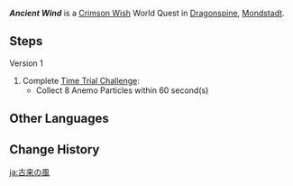 {{Quest Infobox
|id            = 
|type          = World
|group         = Crimson Wish
|region        = Mondstadt
|area          = Dragonspine
|subarea       = Snow-Covered Path
|summary       = 
|startLocation = [[Snow-Covered Path]], [[Dragonspine]], [[Mondstadt]]
|other         = {{Card|Crimson Agate|1}}
|characters    = Traveler
}}
'''''Ancient Wind''''' is a [[Crimson Wish]] World Quest in [[Dragonspine]], [[Mondstadt]].

==Steps==
{{Quest Description|The only thing that still calls out across [[Dragonspine]] is the biting, icy wind. Nonetheless, the ley lines will sometimes produce tiny Anemo elemental particles. Complete this natural challenge and you may obtain the red crystals that the ancient tree desires...}}
;Version 1
#Complete [[Time Trial Challenge]]:
#*Collect 8 Anemo Particles within 60 second(s)

==Other Languages==
{{Other Languages
|en      = Ancient Wind
|zhs     = 来古之风
|zhs_rm  = Láigǔ zhī Fēng
|zht     = 來古之風
|zht_rm  = Láigǔ zhī Fēng
|zh_tl   = Wind from the Past
|ja      = 古来の風
|ja_rm   = Korai no Kaze
|ja_tl   = Ancient Wind
|ko      = 과거에서 온 바람
|ko_rm   = Gwageo'eseo On Baram
|ko_tl   = Wind from the Past
|es      = Viento de antaño
|es_tl   = Wind of the Past
|fr      = Vent antique
|fr_tl   = Ancient Wind
|ru      = Ветер древности
|ru_tl   = Wind of Antiquity
|th      = สายลมแห่งอดีตกาล
|th_rm   = 
|th_tl   = 
|vi      = Ngọn Gió Viễn Cổ
|vi_tl   = 
|de      = Wind des Altertums
|de_tl   = Wind of Antiquity
|id      = Angin Kuno
|id_tl   = Ancient Wind
|pt      = Vento Ancestral
|pt_tl   = 
}}

==Change History==
{{Change History|1.2}}

[[ja:古来の風]]